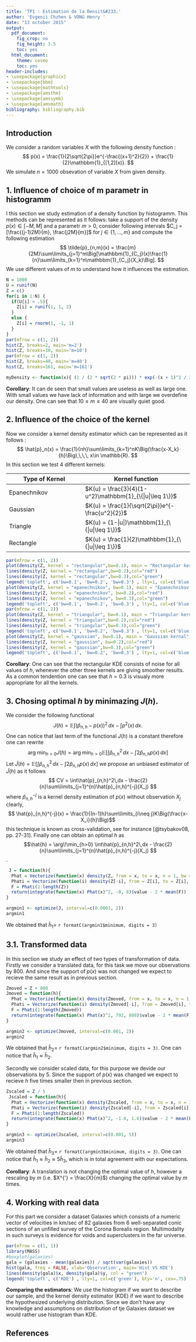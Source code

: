 ```yaml
---
title: 'TP1 : Estimation de la Densit&#233;'
author: 'Evgenii Chzhen & VONG Henry '
date: "13 october 2015"
output:
  pdf_document:
    fig_crop: no
    fig_height: 3.5
    toc: yes
  html_document:
    theme: cosmo
    toc: yes
header-includes:
- \usepackage{graphicx}
- \usepackage{bbm}
- \usepackage{mathtools}
- \usepackage{amsthm}
- \usepackage{amssymb}
- \usepackage{amsmath}
bibliography: bibliography.bib
---
```

## Introduction

We consider a random variables $X$ with the following density function : $$ p(x) = \frac{1}{2\sqrt{2\pi}}e^{-\frac{(x+1)^2}{2}} + \frac{1}{2}\mathbbm{1}_{[1,2](x)}. $$ 
We simulate $n = 1000$ obsevation of variable $X$ from given density.

## 1. Influence of choice of m parametr in histogramm  

I this section we study estimation of a density function by histogramm. This methods can be represented as it follows: take a support of the density $p(x) \in [-M, M]$ and a parametr $m > 0$, consider following intervals $C_j = [\frac{(j-1)2M}{m}, \frac{j2M}{m}]$ for $j \in \{1,...,m\}$ and compute the following estimation $$ \tilde{p}_{n,m}(x) = \frac{m}{2M}\sum\limits_{j=1}^m\Big[\mathbbm{1}_{C_j}(x)\frac{1}{n}\sum\limits_{k=1}^n\mathbbm{1}_{C_j}(X_k)\Big]. $$ We use different values of $m$ to understand how it influences the estimation. 

```r
N = 1000
U = runif(N)
Z = c()
for(i in 1:N) {
  if(U[i] > .5){
    Z[i] = runif(1, 1, 2)
  }
  else {
    Z[i] = rnorm(1, -1, 1)
  }
} 
par(mfrow = c(1, 2))
hist(Z, breaks=2, main='m=2')
hist(Z, breaks=10, main='m=10')
par(mfrow = c(1, 2))
hist(Z, breaks=40, main='m=40')
hist(Z, breaks=161, main='m=161')

```

```r
myDensity <- function(x){ (1 / (2 * sqrt(2 * pi))) * exp(-(x + 1)^2 / 2) + (1 / 2) * ifelse((x>=1 & x<=2), 1, 0) }
```


$\textbf{Corollary}$: It can de seen that small values are useless as well as large one. With small values we have lack of information and with large we overdefine our density. One can see that $10\leq m \leq40$ are visually quiet good.

## 2. Influence of the choice of the kernel

Now we consider a kernel density estimator which can be represented as it follows : $$ \hat{p}_n(x) = \frac{1}{nh}\sum\limits_{k=1}^nK\Big(\frac{x-X_k}{h}\Big),\,\,\, x\in \mathbb{R}. $$ In this section we test 4 different kernels:

Type of Kernel      |         Kernel function
--------------------|----------------------------
Epanechnikov        | $K(u) = \frac{3}{4}(1-u^2)\mathbbm{1}_{\{|u|\leq 1\}}$
Gaussian            | $K(u) = \frac{1}{\sqrt{2\pi}}e^{-\frac{u^2}{2}}$
Triangle            | $K(u) = (1-|u|)\mathbbm{1}_{\{|u|\leq 1\}}$
Rectangle           | $K(u) = \frac{1}{2}\mathbbm{1}_{\{|u|\leq 1\}}$

```r
par(mfrow = c(1, 2))
plot(density(Z, kernel = "rectangular",bw=0.1), main = "Rectangular kernel",col="blue", xlab='X')
lines(density(Z, kernel = "rectangular",bw=0.2),col="red")
lines(density(Z, kernel = "rectangular",bw=0.3),col="green")
legend('topleft', c('bw=0.1', 'bw=0.2', 'bw=0.3') , lty=1, col=c('blue', 'red', 'green'), bty='n', cex=.75)
plot(density(Z, kernel = "epanechnikov", bw=0.1), main = "Epanechnikov's kernal",col="blue" , xlab='X')
lines(density(Z, kernel = "epanechnikov", bw=0.2),col="red")
lines(density(Z, kernel = "epanechnikov", bw=0.3),col="green")
legend('topleft', c('bw=0.1', 'bw=0.2', 'bw=0.3') , lty=1, col=c('blue', 'red', 'green'), bty='n', cex=.75)
par(mfrow = c(1, 2))
plot(density(Z, kernel = "triangular", bw=0.1), main = "Triangular kernal",col="blue", xlab='X')
lines(density(Z, kernel = "triangular",bw=0.2),col="red")
lines(density(Z, kernel = "triangular",bw=0.3),col="green")
legend('topleft', c('bw=0.1', 'bw=0.2', 'bw=0.3') , lty=1, col=c('blue', 'red', 'green'), bty='n', cex=.75)
plot(density(Z, kernel = "gaussian", bw=0.1), main = "Gaussian kernal",col="blue" , xlab='X')
lines(density(Z, kernel = "gaussian", bw=0.2),col="red")
lines(density(Z, kernel = "gaussian",bw=0.3),col="green")
legend('topleft', c('bw=0.1', 'bw=0.2', 'bw=0.3') , lty=1, col=c('blue', 'red', 'green'), bty='n', cex=.75)
```

$\textbf{Corollary}$: One can see that the rectangular KDE consists of noise for all values of $h$, whenever the other three kernels are giving smoother results. As a common tendention one can see that $h =  0.3$ is visualy more appropriate for all the kernels.  

## 3. Chosing optimal $h$ by minimazing $J(h)$.

We consider the following functional $$ J(h) = \mathbb{E}\int(\hat{p}_{n,h}-p(x))^2\,dx-\int p^2(x)\,dx. $$ One can notice that last term of the functional $J(h)$ is a constant therefore one can rewrite $$ \arg\!\min_{h>0} J(h) = \arg\!\min_{h>0} \mathbb{E}\Big[\int\hat{p}_{n,h}^2\,dx - \int2\hat{p}_{n,h}p(x)\,dx\Big]$$
Let $\tilde{J}(h) = \mathbb{E}\Big[\int\hat{p}_{n,h}^2\,dx - \int2\hat{p}_{n,h}p(x)\,dx\Big]$ we propose an unbiased estimator of $\tilde{J}(h)$ as it follows $$ CV = \int\hat{p}_{n,h}^2\,dx - \frac{2}{n}\sum\limits_{j=1}^{n}\hat{p}_{n,h}^{-j}(X_j) $$ where $\hat{p}_{n,h}^{-j}$ is a kernel density estimation of $p(x)$ without observation $X_j$ clearly, $$ \hat{p}_{n,h}^{-j}(x) = \frac{1}{(n-1)h}\sum\limits_{i\neq j}K\Big(\frac{x-X_i}{h}\Big)$$ this technique is known as cross-validation, see for instance [@tsybakov08, pp. 27-31]. Finally one can obtain an optimal $h$ as $$\hat{h} = \arg\!\min_{h>0} \int\hat{p}_{n,h}^2\,dx - \frac{2}{n}\sum\limits_{j=1}^{n}\hat{p}_{n,h}^{-j}(X_j) $$. 


```r
 J = function(h){
  Phat = Vectorize(function(x) density(Z, from = x, to = x, n = 1, bw = h)$y)
  Phati = Vectorize(function(i) density(Z[-i], from = Z[i], to = Z[i], n = 1, bw = h)$y)
  F = Phati(1:length(Z))
  return(integrate(function(x) Phat(x)^2, -8, 8)$value - 2 * mean(F))
}

argmin1 <- optimize(J, interval=c(0.0001, 2))
argmin1
```

We obtained that $\hat{h}_1 =$ `r formatC(argmin1$minimum, digits = 3) `

## 3.1. Transformed data

In this section we study an effect of two types of transformation of data. Firstly we consider a translated data, for this task we move our observations by 800. And since the support of $p(x)$ was not changed we expect to recieve the same result as in previous section.

```r
Zmoved = Z + 800
Jmoved = function(h){
  Phat = Vectorize(function(x) density(Zmoved, from = x, to = x, n = 1, bw = h)$y)
  Phati = Vectorize(function(i) density(Zmoved[-i], from = Zmoved[i], to = Zmoved[i], n = 1, bw = h)$y)
  F = Phati(1:length(Zmoved))
  return(integrate(function(x) Phat(x)^2, 792, 808)$value - 2 * mean(F))
}
```

```r
argmin2 <- optimize(Jmoved, interval=c(0.001, 2))
argmin2
```

We obtained that $\hat{h}_2 =$ `r formatC(argmin2$minimum, digits = 3) `. One can notice that $\hat{h}_1 \approx \hat{h}_2.$


Secondly we consider scaled data, for this purpose we devide our observations by $5$. Since the support of $p(x)$ was changed we expect to recieve $h$ five times smaller then in previous section.

```r
Zscaled = Z / 5
 Jscaled = function(h){
  Phat = Vectorize(function(x) density(Zscaled, from = x, to = x, n = 1, bw = h)$y)
  Phati = Vectorize(function(i) density(Zscaled[-i], from = Zscaled[i], to = Zscaled[i], n = 1, bw = h)$y)
  F = Phati(1:length(Zscaled))
  return(integrate(function(x) Phat(x)^2, -1.6, 1.6)$value - 2 * mean(F))
}
```

```r
argmin3 <- optimize(Jscaled, interval=c(0.001, 5))
argmin3
```

We obtained that $\hat{h}_3 =$ `r formatC(argmin3$minimum, digits = 3) `. One can notice that $\hat{h}_1 \approx \hat{h}_2 \approx 5\hat{h}_3$, which is in total agreement with our expectations.

$\textbf{Corollary}$: A translation is not changing the optimal value of $h$, however a rescaling by $m$ (i.e. $X^{'} = \frac{X}{m}$) changing the optimal value by $m$ times.


## 4. Working with real data

For this part we consider a dataset Galaxies which consists of a numeric vector of velocities in km/sec of $82$ galaxies from $6$ well-separated conic sections of an unfilled survey of the Corona Borealis region. Multimodality in such surveys is evidence for voids and superclusters in the far
universe.

```r
par(mfrow = c(1, 1))
library(MASS)
#boxplot(galaxies)
gala = (galaxies - mean(galaxies)) / sqrt(var(galaxies))
hist(gala, freq = FALSE, xlab='Observation', main='Hist VS KDE')
lines(density(gala)$x, density(gala)$y, col = "green")
legend('topleft', c('KDE') , lty=1, col=c('green'), bty='n', cex=.75)
```

$\textbf{Comparing the estimators}$: We use the histogram if we want to describe our sample, and the kernel density estimator (KDE) if we want to describe the hypothesized underlying distribution. Since we don't have any knowledge and assumptions on distribution of tje Galaxies dataset we would rather use histogram than KDE.

## References
